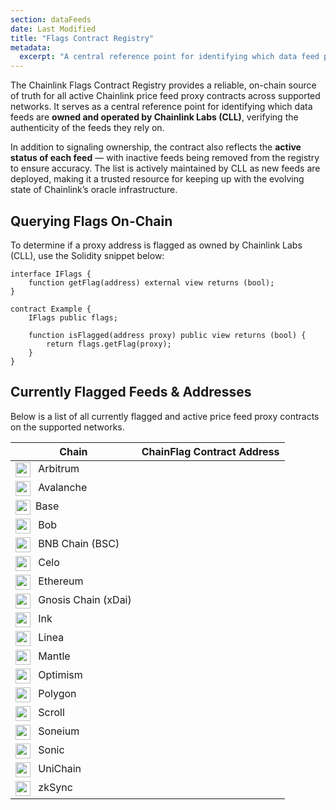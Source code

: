 ```yaml
---
section: dataFeeds
date: Last Modified
title: "Flags Contract Registry"
metadata:
  excerpt: "A central reference point for identifying which data feed proxy contracts are owned and operated by Chainlink Labs."
---
```



The Chainlink Flags Contract Registry provides a reliable, on-chain source of truth for all active Chainlink price feed proxy contracts across supported networks. It serves as a central reference point for identifying which data feeds are **owned and operated by Chainlink Labs (CLL)**, verifying the authenticity of the feeds they rely on.

In addition to signaling ownership, the contract also reflects the **active status of each feed** — with inactive feeds being removed from the registry to ensure accuracy. The list is actively maintained by CLL as new feeds are deployed, making it a trusted resource for keeping up with the evolving state of Chainlink’s oracle infrastructure.

## Querying Flags On-Chain

To determine if a proxy address is flagged as owned by Chainlink Labs (CLL), use the Solidity snippet below:

```solidity
interface IFlags {
    function getFlag(address) external view returns (bool);
}

contract Example {
    IFlags public flags;

    function isFlagged(address proxy) public view returns (bool) {
        return flags.getFlag(proxy);
    }
}
```

## Currently Flagged Feeds & Addresses

Below is a list of all currently flagged and active price feed proxy contracts on the supported networks.

| Chain                                                                                                                                           | ChainFlag Contract Address                                                                                                                        |
| ----------------------------------------------------------------------------------------------------------------------------------------------- | ------------------------------------------------------------------------------------------------------------------------------------------------- |
| <img src="/assets/chains/arbitrum.svg" style="height: 24px; width: auto; margin-right: 8px; vertical-align: middle;" /> Arbitrum                | <Address contractUrl="https://arbiscan.io/address/0x20551B03c092D998b1410c47BD54004D7C3106D0" eventName="docs_product_interaction" />             |
| <img src="/assets/chains/avalanche.svg" style="height: 24px; width: auto; margin-right: 8px; vertical-align: middle;" /> Avalanche              | <Address contractUrl="https://snowtrace.io/address/0x71c5CC2aEB9Fa812CA360E9bAC7108FC23312cdd" eventName="docs_product_interaction" />            |
| <img src="/assets/chains/base.svg" style="height: 24px; width: auto; margin-right: 8px; vertical-align: middle;" />Base                         | <Address contractUrl="https://basescan.org/address/0x71c5CC2aEB9Fa812CA360E9bAC7108FC23312cdd" eventName="docs_product_interaction" />            |
| <img src="/assets/chains/bob.svg" style="height: 24px; width: auto; margin-right: 8px; vertical-align: middle;" /> Bob                          | <Address contractUrl="https://explorer.gobob.xyz/address/0xaB93491064aEE774BE4b8a1cFFe4421F5B124F4e" eventName="docs_product_interaction" />      |
| <img src="/assets/chains/bnb-chain.svg" style="height: 24px; width: auto; margin-right: 8px; vertical-align: middle;" /> BNB Chain (BSC)        | <Address contractUrl="https://bscscan.com/address/0x141f4278A5D71070Dc09CA276b72809b80F20eF0" eventName="docs_product_interaction" />             |
| <img src="/assets/chains/celo.svg" style="height: 24px; width: auto; margin-right: 8px; vertical-align: middle;" /> Celo                        | <Address contractUrl="https://celo.blockscout.com/address/0xaB93491064aEE774BE4b8a1cFFe4421F5B124F4e" eventName="docs_product_interaction" />     |
| <img src="/assets/chains/ethereum.svg" style="height: 24px; width: auto; margin-right: 8px; vertical-align: middle;" /> Ethereum                | <Address contractUrl="https://etherscan.io/address/0xaB93491064aEE774BE4b8a1cFFe4421F5B124F4e" eventName="docs_product_interaction" />            |
| <img src="/assets/chains/gnosis-chain.svg" style="height: 24px; width: auto; margin-right: 8px; vertical-align: middle;" /> Gnosis Chain (xDai) | <Address contractUrl="https://gnosisscan.io/address/0xaB93491064aEE774BE4b8a1cFFe4421F5B124F4e" eventName="docs_product_interaction" />           |
| <img src="/assets/chains/ink.svg" style="height: 24px; width: auto; margin-right: 8px; vertical-align: middle;" /> Ink                          | <Address contractUrl="https://explorer.inkonchain.com/address/0xaB93491064aEE774BE4b8a1cFFe4421F5B124F4e" eventName="docs_product_interaction" /> |
| <img src="/assets/chains/linea.svg" style="height: 24px; width: auto; margin-right: 8px; vertical-align: middle;" /> Linea                      | <Address contractUrl="https://lineascan.build/address/0xaB93491064aEE774BE4b8a1cFFe4421F5B124F4e" eventName="docs_product_interaction" />         |
| <img src="/assets/chains/mantle.svg" style="height: 24px; width: auto; margin-right: 8px; vertical-align: middle;" /> Mantle                    | <Address contractUrl="https://mantlescan.xyz/address/0x141f4278A5D71070Dc09CA276b72809b80F20eF0" eventName="docs_product_interaction" />          |
| <img src="/assets/chains/optimism.svg" style="height: 24px; width: auto; margin-right: 8px; vertical-align: middle;" /> Optimism                | <Address contractUrl="https://optimistic.etherscan.io/address/0x71c5CC2aEB9Fa812CA360E9bAC7108FC23312cdd" eventName="docs_product_interaction" /> |
| <img src="/assets/chains/polygon.svg" style="height: 24px; width: auto; margin-right: 8px; vertical-align: middle;" /> Polygon                  | <Address contractUrl="https://polygonscan.com/address/0xaB93491064aEE774BE4b8a1cFFe4421F5B124F4e" eventName="docs_product_interaction" />         |
| <img src="/assets/chains/scroll.svg" style="height: 24px; width: auto; margin-right: 8px; vertical-align: middle;" /> Scroll                    | <Address contractUrl="https://scrollscan.com/address/0x141f4278A5D71070Dc09CA276b72809b80F20eF0" eventName="docs_product_interaction" />          |
| <img src="/assets/chains/soneium.svg" style="height: 24px; width: auto; margin-right: 8px; vertical-align: middle;" /> Soneium                  | <Address contractUrl="https://soneium.blockscout.com/address/0x3DE960FE090BFec72F585347fa0a27CF96a83b36" eventName="docs_product_interaction" />  |
| <img src="/assets/chains/sonic.svg" style="height: 24px; width: auto; margin-right: 8px; vertical-align: middle;" /> Sonic                      | <Address contractUrl="https://sonicscan.org/address/0x141f4278A5D71070Dc09CA276b72809b80F20eF0" eventName="docs_product_interaction" />           |
| <img src="/assets/chains/unichain.svg" style="height: 24px; width: auto; margin-right: 8px; vertical-align: middle;" /> UniChain                | <Address contractUrl="https://sepolia.uniscan.xyz/address/0xaB93491064aEE774BE4b8a1cFFe4421F5B124F4e" eventName="docs_product_interaction" />     |
| <img src="/assets/chains/zksync.svg" style="height: 24px; width: auto; margin-right: 8px; vertical-align: middle;" /> zkSync                    | <Address contractUrl="https://explorer.zksync.io/address/0xC370405879C1ab0470604679E3275a02bCb89C91" eventName="docs_product_interaction" />      |
